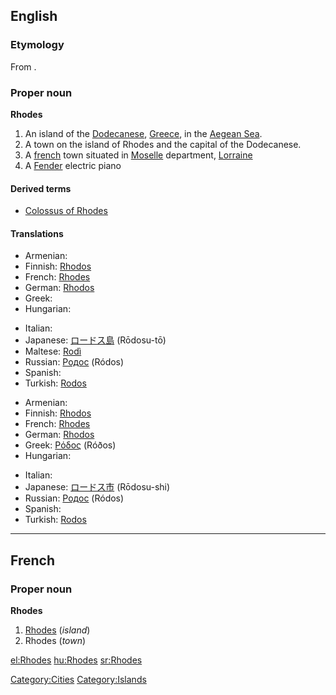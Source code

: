 ==English==
{{wikipedia}}

===Etymology===
From {{etyl|grc}} {{term|Ῥόδος||sc=Polytonic|tr=Rhodos|lang=grc}}.

===Proper noun===
'''Rhodes'''

# An island of the [[Dodecanese]], [[Greece]], in the [[Aegean Sea]].
# A town on the island of Rhodes and the capital of the Dodecanese.
# A [[france|french]] town situated in [[w:Moselle|Moselle]] department, [[w:Lorraine|Lorraine]]
# A [[Fender]] electric piano

====Derived terms====
* [[Colossus of Rhodes]]

====Translations====
{{trans-top|island}}
* Armenian: {{t|hy|Հռոդոս|tr=Hṙodos}}
* Finnish: [[Rhodos]]
* French: [[Rhodes#French|Rhodes]]<!--confirmed correct by Paul G on 2006-03-11; source: Petit Larousse, 1989-->
* German: [[Rhodos]]
* Greek: {{t+|el|Ρόδος|f|tr=Róðos|sc=Grek}}
* Hungarian: {{t-|hu|Rhodosz}}
{{trans-mid}}
* Italian: {{t-|it|Rodi|f}}
* Japanese: [[ロードス島]] (Rōdosu-tō)
* Maltese: [[Rodì]]
* Russian: [[Родос]] (Ródos) {{m}}
* Spanish: {{t-|es|Rodas|m}}
* Turkish: [[Rodos]]
{{trans-bottom}}

{{trans-top|capital of the Dodecanese}}
* Armenian: {{t|hy|Հռոդոս|tr=Hṙodos}}
* Finnish: [[Rhodos]]
* French: [[Rhodes#French|Rhodes]]<!--confirmed correct by Paul G on 2006-03-11; source: Petit Larousse, 1989-->
* German: [[Rhodos]]
* Greek: [[Ρόδος]] (Róðos) {{f}}
* Hungarian: {{t-|hu|Rhodosz}}
{{trans-mid}}
* Italian: {{t-|it|Rodi|f}}
* Japanese: [[ロードス市]] (Rōdosu-shi)
* Russian: [[Родос]] (Ródos) {{m}}
* Spanish: {{t-|es|Rodas|m}}
* Turkish: [[Rodos]]
{{trans-bottom}}

----

==French==

===Proper noun===
'''Rhodes'''

# [[Rhodes#English|Rhodes]] (''island'')
# Rhodes (''town'')

[[Category:Cities]]
[[Category:Islands]]

[[el:Rhodes]]
[[hu:Rhodes]]
[[sr:Rhodes]]